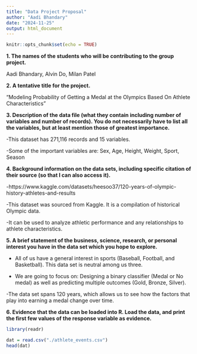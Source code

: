```yaml
---
title: "Data Project Proposal"
author: "Aadi Bhandary"
date: "2024-11-25"
output: html_document
---
```


```r
knitr::opts_chunk$set(echo = TRUE)
```

**1. The names of the students who will be contributing to the group project.**

Aadi Bhandary, Alvin Do, Milan Patel 


**2. A tentative title for the project. **

"Modeling Probability of Getting a Medal at the Olympics Based On Athlete Characteristics"

**3. Description of the data file (what they contain including number of variables and number of records). You do not necessarily have to list all the variables, but at least mention those of greatest importance.**

-This dataset has 271,116 records and 15 variables. 

-Some of the important variables are: Sex, Age, Height, Weight, Sport, Season 

**4. Background information on the data sets, including specific citation of their source (so that I can also access it).**

-https://www.kaggle.com/datasets/heesoo37/120-years-of-olympic-history-athletes-and-results 

-This dataset was sourced from Kaggle. It is a compilation of historical Olympic data. 

-It can be used to analyze athletic performance and any relationships to athlete characteristics.

**5. A brief statement of the business, science, research, or personal interest you have in the data set which you hope to explore.**

- All of us have a general interest in sports (Baseball, Football, and Basketball). This data set is neutral among us three.  

 

- We are going to focus on: Designing a binary classifier (Medal or No medal) as well as predicting multiple outcomes (Gold, Bronze, Silver).  

-The data set spans 120 years, which allows us to see how the factors that play into earning a medal change over time.

**6. Evidence that the data can be loaded into R. Load the data, and print the first few values of the response variable as evidence. **

```r
library(readr)

dat = read.csv("./athlete_events.csv")
head(dat)
```
